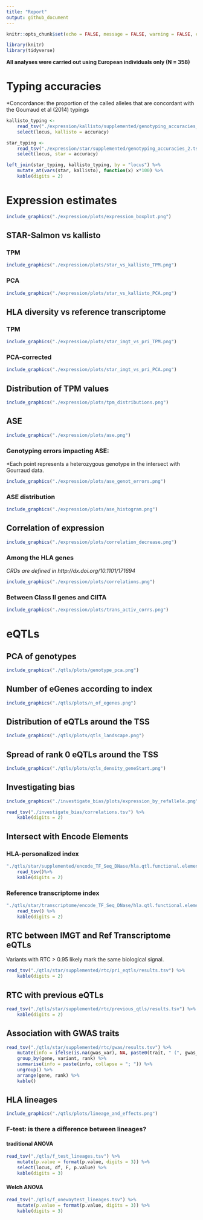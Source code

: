 ```yaml
---
title: "Report"
output: github_document
---
```


```r
knitr::opts_chunk$set(echo = FALSE, message = FALSE, warning = FALSE, comment = "")
```

```r
library(knitr)
library(tidyverse)
```

**All analyses were carried out using European individuals only (N = 358)**

# Typing accuracies

\*Concordance: the proportion of the called alleles that are concordant with the
Gourraud et al (2014) typings

```r
kallisto_typing <-
    read_tsv("./expression/kallisto/supplemented/genotyping_accuracies_2.tsv") %>%
    select(locus, kallisto = accuracy)

star_typing <-
    read_tsv("./expression/star/supplemented/genotyping_accuracies_2.tsv") %>%
    select(locus, star = accuracy)

left_join(star_typing, kallisto_typing, by = "locus") %>%
    mutate_at(vars(star, kallisto), function(x) x*100) %>%
    kable(digits = 2)
```

# Expression estimates

```r
include_graphics("./expression/plots/expression_boxplot.png")
```

## STAR-Salmon vs kallisto

### TPM

```r
include_graphics("./expression/plots/star_vs_kallisto_TPM.png")
```

### PCA

```r
include_graphics("./expression/plots/star_vs_kallisto_PCA.png")
```

## HLA diversity vs reference transcriptome

### TPM

```r
include_graphics("./expression/plots/star_imgt_vs_pri_TPM.png")
```

### PCA-corrected

```r
include_graphics("./expression/plots/star_imgt_vs_pri_PCA.png")
```

## Distribution of TPM values

```r
include_graphics("./expression/plots/tpm_distributions.png")
```

## ASE 

```r
include_graphics("./expression/plots/ase.png")
```

### Genotyping errors impacting ASE:

\*Each point represents a heterozygous genotype in the intersect with Gourraud
data.

```r
include_graphics("./expression/plots/ase_genot_errors.png")
```

### ASE distribution

```r
include_graphics("./expression/plots/ase_histogram.png")
```

## Correlation of expression

```r
include_graphics("./expression/plots/correlation_decrease.png")
```

### Among the HLA genes

*CRDs are defined in http://dx.doi.org/10.1101/171694* 

```r
include_graphics("./expression/plots/correlations.png")
```

### Between Class II genes and CIITA

```r
include_graphics("./expression/plots/trans_activ_corrs.png")
```


# eQTLs

## PCA of genotypes

```r
include_graphics("./qtls/plots/genotype_pca.png")
```

## Number of eGenes according to index

```r
include_graphics("./qtls/plots/n_of_egenes.png")
```

## Distribution of eQTLs around the TSS

```r
include_graphics("./qtls/plots/qtls_landscape.png")
```

## Spread of rank 0 eQTLs around the TSS

```r
include_graphics("./qtls/plots/qtls_density_geneStart.png")
```

## Investigating bias

```r
include_graphics("./investigate_bias/plots/expression_by_refallele.png")
```

```r
read_tsv("./investigate_bias/correlations.tsv") %>%
    kable(digits = 2)
```


## Intersect with Encode Elements

### HLA-personalized index

```r
"./qtls/star/supplemented/encode_TF_Seq_DNase/hla.qtl.functional.elements.tsv" %>%
    read_tsv()%>%
    kable(digits = 2)
```

### Reference transcriptome index

```r
"./qtls/star/transcriptome/encode_TF_Seq_DNase/hla.qtl.functional.elements.tsv" %>%
    read_tsv() %>%
    kable(digits = 2)
```


## RTC between IMGT and Ref Transcriptome eQTLs

Variants with RTC > 0.95 likely mark the same biological signal.

```r
read_tsv("./qtls/star/supplemented/rtc/pri_eqtls/results.tsv") %>%
    kable(digits = 2)
```

## RTC with previous eQTLs

```r
read_tsv("./qtls/star/supplemented/rtc/previous_qtls/results.tsv") %>%
    kable(digits = 2)
```

## Association with GWAS traits

```r
read_tsv("./qtls/star/supplemented/rtc/gwas/results.tsv") %>%
    mutate(info = ifelse(is.na(gwas_var), NA, paste0(trait, " (", gwas_var, ")"))) %>%
    group_by(gene, variant, rank) %>%
    summarise(info = paste(info, collapse = "; ")) %>%
    ungroup() %>%
    arrange(gene, rank) %>%
    kable()
```

## HLA lineages

```r
include_graphics("./qtls/plots/lineage_and_effects.png")
```

### F-test: is there a difference between lineages?

#### traditional ANOVA

```r
read_tsv("./qtls/f_test_lineages.tsv") %>%
    mutate(p.value = format(p.value, digits = 3)) %>%
    select(locus, df, F, p.value) %>%
    kable(digits = 3)
```

#### Welch ANOVA

```r
read_tsv("./qtls/f_onewaytest_lineages.tsv") %>%
    mutate(p.value = format(p.value, digits = 3)) %>%
    kable(digits = 3)
```

